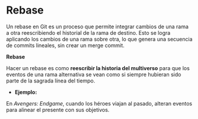 # Rebase

Un rebase en Git es un proceso que permite integrar cambios de una rama a otra reescribiendo el historial de la rama de destino. Esto se logra aplicando los cambios de una rama sobre otra, lo que genera una secuencia de commits lineales, sin crear un merge commit.

::: {.infobox}

**Rebase**

Hacer un rebase es como **reescribir la historia del multiverso** para que los eventos de una rama alternativa se vean como si siempre hubieran sido parte de la sagrada línea del tiempo.

* **Ejemplo:**

En *Avengers: Endgame*, cuando los héroes viajan al pasado, alteran eventos para alinear el presente con sus objetivos.

:::

